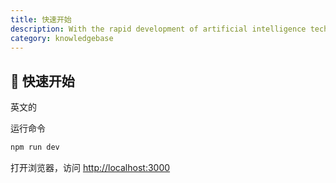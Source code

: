 ```yaml
---
title: 快速开始
description: With the rapid development of artificial intelligence technology, the application of AI in various fields has become increasingly common, among which the rise of AI music...
category: knowledgebase
---
```


## 🚀 快速开始


英文的

运行命令

```cmd
npm run dev
```

打开浏览器，访问 [http://localhost:3000](http://localhost:3000)


